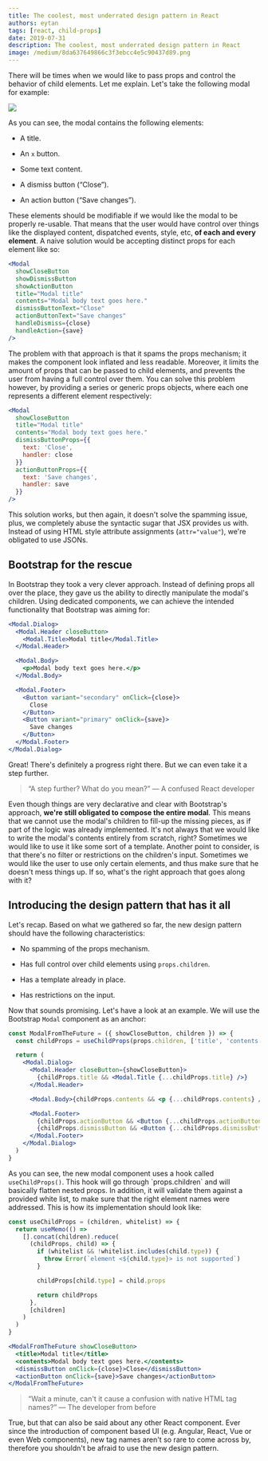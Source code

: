 ```yaml
---
title: The coolest, most underrated design pattern in React
authors: eytan
tags: [react, child-props]
date: 2019-07-31
description: The coolest, most underrated design pattern in React
image: /medium/8da637649866c3f3ebcc4e5c90437d89.png
---
```



<Article />

There will be times when we would like to pass props and control the behavior of child elements. Let me explain. Let's take the following modal for example:

![](../../public/medium/f8270eba98b7fce153579c2607ca2eb8.png)

As you can see, the modal contains the following elements:

- A title.
- An `x` button.

- Some text content.
- A dismiss button (“Close”).
- An action button (“Save changes”).

These elements should be modifiable if we would like the modal to be properly re-usable. That means that the user would have control over things like the displayed content, dispatched events, style, etc, **of each and every element**. A naive solution would be accepting distinct props for each element like so:

```jsx
<Modal
  showCloseButton
  showDismissButton
  showActionButton
  title="Modal title"
  contents="Modal body text goes here."
  dismissButtonText="Close"
  actionButtonText="Save changes"
  handleDismiss={close}
  handleAction={save}
/>
```

The problem with that approach is that it spams the props mechanism; it makes the component look inflated and less readable. Moreover, it limits the amount of props that can be passed to child elements, and prevents the user from having a full control over them. You can solve this problem however, by providing a series or generic props objects, where each one represents a different element respectively:

```jsx
<Modal
  showCloseButton
  title="Modal title"
  contents="Modal body text goes here."
  dismissButtonProps={{
    text: 'Close',
    handler: close
  }}
  actionButtonProps={{
    text: 'Save changes',
    handler: save
  }}
/>
```

This solution works, but then again, it doesn't solve the spamming issue, plus, we completely abuse the syntactic sugar that JSX provides us with. Instead of using HTML style attribute assignments (`attr="value"`), we're obligated to use JSONs.

## Bootstrap for the rescue

In Bootstrap they took a very clever approach. Instead of defining props all over the place, they gave us the ability to directly manipulate the modal's children. Using dedicated components, we can achieve the intended functionality that Bootstrap was aiming for:

```jsx
<Modal.Dialog>
  <Modal.Header closeButton>
    <Modal.Title>Modal title</Modal.Title>
  </Modal.Header>

  <Modal.Body>
    <p>Modal body text goes here.</p>
  </Modal.Body>

  <Modal.Footer>
    <Button variant="secondary" onClick={close}>
      Close
    </Button>
    <Button variant="primary" onClick={save}>
      Save changes
    </Button>
  </Modal.Footer>
</Modal.Dialog>
```

Great! There's definitely a progress right there. But we can even take it a step further.

> “A step further? What do you mean?” — A confused React developer

Even though things are very declarative and clear with Bootstrap's approach, **we're still obligated to compose the entire modal**. This means that we cannot use the modal's children to fill-up the missing pieces, as if part of the logic was already implemented. It's not always that we would like to write the modal's contents entirely from scratch, right? Sometimes we would like to use it like some sort of a template. Another point to consider, is that there's no filter or restrictions on the children's input. Sometimes we would like the user to use only certain elements, and thus make sure that he doesn't mess things up. If so, what's the right approach that goes along with it?

## Introducing the design pattern that has it all

Let's recap. Based on what we gathered so far, the new design pattern should have the following characteristics:

- No spamming of the props mechanism.
- Has full control over child elements using `props.children`.

- Has a template already in place.
- Has restrictions on the input.

Now that sounds promising. Let's have a look at an example. We will use the Bootstrap `Modal` component as an anchor:

```jsx
const ModalFromTheFuture = ({ showCloseButton, children }) => {
  const childProps = useChildProps(props.children, ['title', 'contents', 'dismissButton', 'actionButton'])

  return (
    <Modal.Dialog>
      <Modal.Header closeButton={showCloseButton}>
        {childProps.title && <Modal.Title {...childProps.title} />}
      </Modal.Header>

      <Modal.Body>{childProps.contents && <p {...childProps.contents} />}</Modal.Body>

      <Modal.Footer>
        {childProps.actionButton && <Button {...childProps.actionButton} variant="secondary" />}
        {childProps.dismissButton && <Button {...childProps.dismissButton} variant="primary" />}
      </Modal.Footer>
    </Modal.Dialog>
  )
}
```

As you can see, the new modal component uses a hook called `useChildProps()`. This hook will go through \`props.children\` and will basically flatten nested props. In addition, it will validate them against a provided white list, to make sure that the right element names were addressed. This is how its implementation should look like:

```jsx
const useChildProps = (children, whitelist) => {
  return useMemo(() =>
    [].concat(children).reduce(
      (childProps, child) => {
        if (whitelist && !whitelist.includes(child.type)) {
          throw Error(`element <${child.type}> is not supported`)
        }

        childProps[child.type] = child.props

        return childProps
      },
      [children]
    )
  )
}
```

```jsx
<ModalFromTheFuture showCloseButton>
  <title>Modal title</title>
  <contents>Modal body text goes here.</contents>
  <dismissButton onClick={close}>Close</dismissButton>
  <actionButton onClick={save}>Save changes</actionButton>
</ModalFromTheFuture>
```

> “Wait a minute, can't it cause a confusion with native HTML tag names?” — The developer from before

True, but that can also be said about any other React component. Ever since the introduction of component based UI (e.g. Angular, React, Vue or even Web components), new tag names aren't so rare to come across by, therefore you shouldn't be afraid to use the new design pattern.
